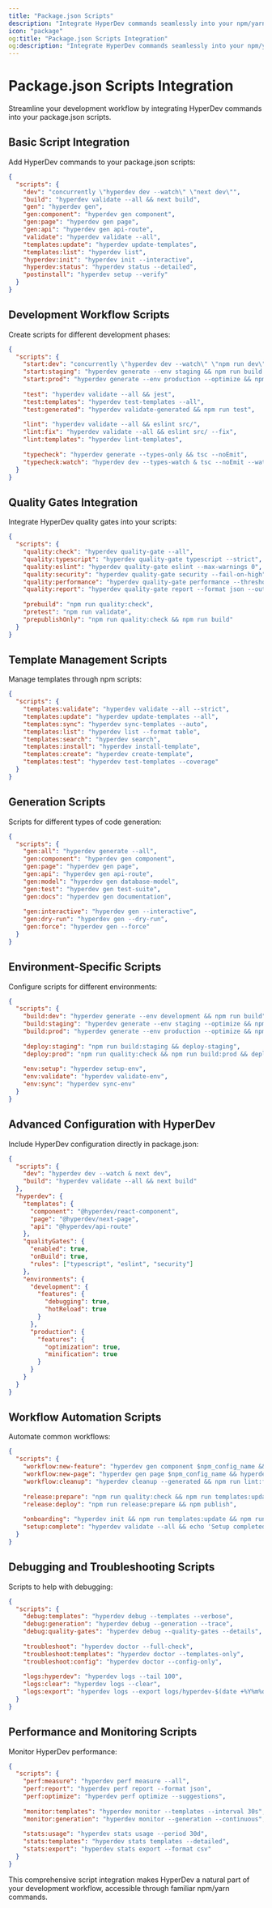 ```yaml
---
title: "Package.json Scripts"
description: "Integrate HyperDev commands seamlessly into your npm/yarn scripts for streamlined development workflows."
icon: "package"
og:title: "Package.json Scripts Integration"
og:description: "Integrate HyperDev commands seamlessly into your npm/yarn scripts for streamlined development workflows."
---
```


# Package.json Scripts Integration

Streamline your development workflow by integrating HyperDev commands into your package.json scripts.

## Basic Script Integration

Add HyperDev commands to your package.json scripts:

```json
{
  "scripts": {
    "dev": "concurrently \"hyperdev dev --watch\" \"next dev\"",
    "build": "hyperdev validate --all && next build",
    "gen": "hyperdev gen",
    "gen:component": "hyperdev gen component",
    "gen:page": "hyperdev gen page",
    "gen:api": "hyperdev gen api-route",
    "validate": "hyperdev validate --all",
    "templates:update": "hyperdev update-templates",
    "templates:list": "hyperdev list",
    "hyperdev:init": "hyperdev init --interactive",
    "hyperdev:status": "hyperdev status --detailed",
    "postinstall": "hyperdev setup --verify"
  }
}
```

## Development Workflow Scripts

Create scripts for different development phases:

```json
{
  "scripts": {
    "start:dev": "concurrently \"hyperdev dev --watch\" \"npm run dev\"",
    "start:staging": "hyperdev generate --env staging && npm run build && npm start",
    "start:prod": "hyperdev generate --env production --optimize && npm run build && npm start",
    
    "test": "hyperdev validate --all && jest",
    "test:templates": "hyperdev test-templates --all",
    "test:generated": "hyperdev validate-generated && npm run test",
    
    "lint": "hyperdev validate --all && eslint src/",
    "lint:fix": "hyperdev validate --all && eslint src/ --fix",
    "lint:templates": "hyperdev lint-templates",
    
    "typecheck": "hyperdev generate --types-only && tsc --noEmit",
    "typecheck:watch": "hyperdev dev --types-watch & tsc --noEmit --watch"
  }
}
```

## Quality Gates Integration

Integrate HyperDev quality gates into your scripts:

```json
{
  "scripts": {
    "quality:check": "hyperdev quality-gate --all",
    "quality:typescript": "hyperdev quality-gate typescript --strict",
    "quality:eslint": "hyperdev quality-gate eslint --max-warnings 0",
    "quality:security": "hyperdev quality-gate security --fail-on-high",
    "quality:performance": "hyperdev quality-gate performance --threshold 90",
    "quality:report": "hyperdev quality-gate report --format json --output quality-report.json",
    
    "prebuild": "npm run quality:check",
    "pretest": "npm run validate",
    "prepublishOnly": "npm run quality:check && npm run build"
  }
}
```

## Template Management Scripts

Manage templates through npm scripts:

```json
{
  "scripts": {
    "templates:validate": "hyperdev validate --all --strict",
    "templates:update": "hyperdev update-templates --all",
    "templates:sync": "hyperdev sync-templates --auto",
    "templates:list": "hyperdev list --format table",
    "templates:search": "hyperdev search",
    "templates:install": "hyperdev install-template",
    "templates:create": "hyperdev create-template",
    "templates:test": "hyperdev test-templates --coverage"
  }
}
```

## Generation Scripts

Scripts for different types of code generation:

```json
{
  "scripts": {
    "gen:all": "hyperdev generate --all",
    "gen:component": "hyperdev gen component",
    "gen:page": "hyperdev gen page",
    "gen:api": "hyperdev gen api-route",
    "gen:model": "hyperdev gen database-model",
    "gen:test": "hyperdev gen test-suite",
    "gen:docs": "hyperdev gen documentation",
    
    "gen:interactive": "hyperdev gen --interactive",
    "gen:dry-run": "hyperdev gen --dry-run",
    "gen:force": "hyperdev gen --force"
  }
}
```

## Environment-Specific Scripts

Configure scripts for different environments:

```json
{
  "scripts": {
    "build:dev": "hyperdev generate --env development && npm run build",
    "build:staging": "hyperdev generate --env staging --optimize && npm run build",
    "build:prod": "hyperdev generate --env production --optimize && npm run build",
    
    "deploy:staging": "npm run build:staging && deploy-staging",
    "deploy:prod": "npm run quality:check && npm run build:prod && deploy-prod",
    
    "env:setup": "hyperdev setup-env",
    "env:validate": "hyperdev validate-env",
    "env:sync": "hyperdev sync-env"
  }
}
```

## Advanced Configuration with HyperDev

Include HyperDev configuration directly in package.json:

```json
{
  "scripts": {
    "dev": "hyperdev dev --watch & next dev",
    "build": "hyperdev validate --all && next build"
  },
  "hyperdev": {
    "templates": {
      "component": "@hyperdev/react-component",
      "page": "@hyperdev/next-page",
      "api": "@hyperdev/api-route"
    },
    "qualityGates": {
      "enabled": true,
      "onBuild": true,
      "rules": ["typescript", "eslint", "security"]
    },
    "environments": {
      "development": {
        "features": {
          "debugging": true,
          "hotReload": true
        }
      },
      "production": {
        "features": {
          "optimization": true,
          "minification": true
        }
      }
    }
  }
}
```

## Workflow Automation Scripts

Automate common workflows:

```json
{
  "scripts": {
    "workflow:new-feature": "hyperdev gen component $npm_config_name && hyperdev gen test $npm_config_name",
    "workflow:new-page": "hyperdev gen page $npm_config_name && hyperdev gen api $npm_config_name",
    "workflow:cleanup": "hyperdev cleanup --generated && npm run lint:fix",
    
    "release:prepare": "npm run quality:check && npm run templates:update && npm run build",
    "release:deploy": "npm run release:prepare && npm publish",
    
    "onboarding": "hyperdev init && npm run templates:update && npm run setup:complete",
    "setup:complete": "hyperdev validate --all && echo 'Setup completed successfully!'"
  }
}
```

## Debugging and Troubleshooting Scripts

Scripts to help with debugging:

```json
{
  "scripts": {
    "debug:templates": "hyperdev debug --templates --verbose",
    "debug:generation": "hyperdev debug --generation --trace",
    "debug:quality-gates": "hyperdev debug --quality-gates --details",
    
    "troubleshoot": "hyperdev doctor --full-check",
    "troubleshoot:templates": "hyperdev doctor --templates-only",
    "troubleshoot:config": "hyperdev doctor --config-only",
    
    "logs:hyperdev": "hyperdev logs --tail 100",
    "logs:clear": "hyperdev logs --clear",
    "logs:export": "hyperdev logs --export logs/hyperdev-$(date +%Y%m%d).log"
  }
}
```

## Performance and Monitoring Scripts

Monitor HyperDev performance:

```json
{
  "scripts": {
    "perf:measure": "hyperdev perf measure --all",
    "perf:report": "hyperdev perf report --format json",
    "perf:optimize": "hyperdev perf optimize --suggestions",
    
    "monitor:templates": "hyperdev monitor --templates --interval 30s",
    "monitor:generation": "hyperdev monitor --generation --continuous",
    
    "stats:usage": "hyperdev stats usage --period 30d",
    "stats:templates": "hyperdev stats templates --detailed",
    "stats:export": "hyperdev stats export --format csv"
  }
}
```

This comprehensive script integration makes HyperDev a natural part of your development workflow, accessible through familiar npm/yarn commands.